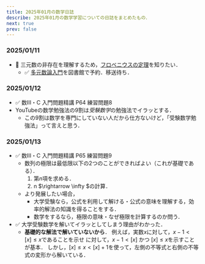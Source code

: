 ```yaml
---
title: 2025年01月の数学日誌
describe: 2025年01月の数学学習についての日誌をまとめたもの．
next: true
prev: false
---
```

### 2025/01/11
- :black_square_button: 三元数の非存在を理解するため，[フロベニウスの定理](https://ja.wikipedia.org/wiki/%E3%83%95%E3%83%AD%E3%83%99%E3%83%8B%E3%82%A6%E3%82%B9%E3%81%AE%E5%AE%9A%E7%90%86_(%E4%BB%A3%E6%95%B0%E5%AD%A6))を知りたい．
  - :white_check_mark: [多元数論入門](https://www.morikita.co.jp/books/mid/000019)を図書館で予約．移送待ち．

### 2025/01/12
- :white_check_mark: 数Ⅲ・C 入門問題精講 P64 練習問題8
- YouTubeの数学勉強法の9割は*受験数学*の勉強法でイラッとする．
  - この9割は数学を専門にしていない人だから仕方ないけど，「受験数学勉強法」って言えと思う．

### 2025/01/13
- :white_check_mark: 数Ⅲ・C 入門問題精講 P65 練習問題9
  - 数列の極限は最低限以下の2つのことができればよい（これが基礎である）．
    1. 第$n$項を求める．
    2. n $\rightarrow \infty $の計算．
  - より発展したい場合，
    - 大学受験なら，公式を利用して解ける・公式の意味を理解する，効率的解法の知識を得ることをする． 
    - 数学をするなら，極限の意味・なぜ極限を計算するのか問う．
- :white_check_mark: 大学受験数学を解いてイラッとしてしまう理由がわかった．
  - **基礎的な解法で解いていないから**．
    例えば，実数$x$に対して，$x-1 < [x] \le x$であることを示せ に対して，$x-1 < [x]$ かつ $[x] \le x$を示すことが基本．
    しかし，$[x] \le x < [x]+1$を使って，左側の不等式と右側の不等式の変形から解いている．